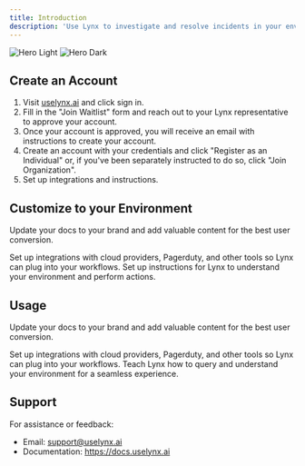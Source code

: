 ```yaml
---
title: Introduction
description: 'Use Lynx to investigate and resolve incidents in your environment'
---
```


<img
  className="block dark:hidden"
  src="/images/hero-light.svg"
  alt="Hero Light"
/>
<img
  className="hidden dark:block"
  src="/images/hero-dark.svg"
  alt="Hero Dark"
/>

## Create an Account

1. Visit [uselynx.ai](https://uselynx.ai) and click sign in.
2. Fill in the "Join Waitlist" form and reach out to your Lynx representative to approve your account.
3. Once your account is approved, you will receive an email with instructions to create your account.
4. Create an account with your credentials and click "Register as an Individual" or, if you've been separately instructed to do so, click "Join Organization".
5. Set up integrations and instructions.

## Customize to your Environment

Update your docs to your brand and add valuable content for the best user conversion.

<CardGroup cols={2}>
  <Card
    title="Add Integrations"
    icon="cloud"
    href="/setup/integrations"
  >
    Set up integrations with cloud providers, Pagerduty, and other tools so Lynx can plug into your workflows.
  </Card>
  <Card
    title="Add Instructions"
    icon="screwdriver-wrench"
    href="/setup/instructions"
  >
    Set up instructions for Lynx to understand your environment and perform actions.
  </Card>
</CardGroup>


## Usage

Update your docs to your brand and add valuable content for the best user conversion.

<CardGroup cols={2}>
  <Card
    title="Create Incidents"
    icon="cloud"
    href="/usage/incidents"
  >
    Set up integrations with cloud providers, Pagerduty, and other tools so Lynx can plug into your workflows.
  </Card>
  <Card
    title="Open Investigations"
    icon="magnifying-glass"
    href="/usage/investigations"
  >
    Teach Lynx how to query and understand your environment for a seamless experience.
  </Card>
</CardGroup>


## Support

For assistance or feedback:
- Email: support@uselynx.ai
- Documentation: https://docs.uselynx.ai

